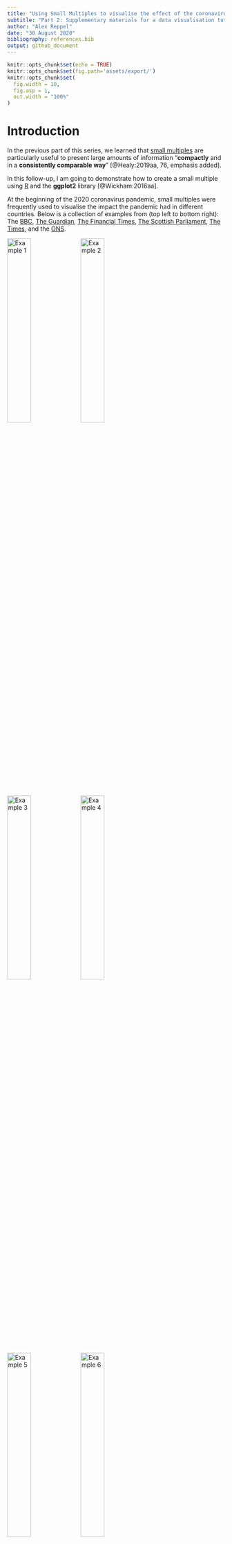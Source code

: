 ```yaml
---
title: "Using Small Multiples to visualise the effect of the coronavirus pandemic"
subtitle: "Part 2: Supplementary materials for a data visualisation tutorial"
author: "Alex Reppel"
date: "30 August 2020"
bibliography: references.bib
output: github_document
---
```



```r
knitr::opts_chunk$set(echo = TRUE)
knitr::opts_chunk$set(fig.path='assets/export/')
knitr::opts_chunk$set(
  fig.width = 10,
  fig.asp = 1,
  out.width = "100%"
)
```


# Introduction

In the previous part of this series, we learned that [small multiples](https://www.edwardtufte.com/bboard/q-and-a-fetch-msg?msg_id=0000hv) are particularly useful to present large amounts of information "**compactly** and in a **consistently comparable way**" [@Healy:2019aa, 76, emphasis added].

In this follow-up, I am going to demonstrate how to create a small multiple using [R](https://www.r-project.org/) and the **ggplot2** library [@Wickham:2016aa].

At the beginning of the 2020 coronavirus pandemic, small multiples were frequently used to visualise the impact the pandemic had in different countries. Below is a collection of examples from (top left to bottom right): The [BBC](https://www.bbc.com/news/world-51235105), [The Guardian](https://www.theguardian.com/world/2020/jul/30/covid-19-england-had-highest-excess-death-levels-in-europe-by-end-of-may), [The Financial Times](https://www.ft.com/content/a2901ce8-5eb7-4633-b89c-cbdf5b386938), [The Scottish Parliament](https://spice-spotlight.scot/2020/06/19/excess-deaths-in-scotland/), [The Times](https://www.thetimes.co.uk/article/curfew-threat-to-stop-virus-bwnst6nrq), and the [ONS](https://www.ons.gov.uk/peoplepopulationandcommunity/birthsdeathsandmarriages/deaths/bulletins/deathsregisteredweeklyinenglandandwalesprovisional/weekending14august2020).

![Example 1](assets/img/example3.png){width=33%}
![Example 2](assets/img/example2.png){width=33%}
![Example 3](assets/img/example1.png){width=33%}
![Example 4](assets/img/example4.png){width=33%}
![Example 5](assets/img/example5.png){width=33%}
![Example 6](assets/img/example6.png){width=33%}

Several of these examples compare *mortality rates* across countries. One of them, [John Burn-Murdock](https://twitter.com/jburnmurdoch)'s small multiple of [mortality rates for different countries](https://www.ft.com/content/a2901ce8-5eb7-4633-b89c-cbdf5b386938), is a particularly impressive example of how a carefully designed small multiple makes complex data accessible. Part of its appeal are the customisations and instructive annotations that were added to the graph.

![FT analysis of mortality rates by John Burn-Murdock. (Source: Financial Times.)](assets/img/inspiration.png){width=75%}

## Aim

Collecting mortality data across countries is difficult and we are not attempting to replicate that in this exercise.

Instead, we will create a small multiple that compares *mortality rates* for England and Wales across different age groups using [R](https://www.r-project.org/) and the **ggplot2** library [@Wickham:2016aa]. As an additional challenge, my aim is to reproduce some of the aesthetics, as well as the overall visual appeal of [John Burn-Murdock](https://twitter.com/jburnmurdoch)'s small multiple of [mortality rates for different countries](https://www.ft.com/content/a2901ce8-5eb7-4633-b89c-cbdf5b386938).


## Acknowledgements

Good data visualisations depend on good data. For this exercise, I used data from the UK's [Office for National Statistics](https://www.ons.gov.uk/peoplepopulationandcommunity/birthsdeathsandmarriages/deaths/articles/comparisonsofallcausemortalitybetweeneuropeancountriesandregions/januarytojune2020). 

This, then, brings me to the first code snippet. Here, we create a variable called `acknowledgements` to store a number of acknowledgements that will later appear at the lower right corner of the graph. 

```r
acknowledgements <- c(
    "Data: Office for National Statistics licensed under the Open Government Licence.",
    "Created by AR using R and ggplot2. Aesthetics inspired by John Burn-Murdock / FT.",
    "Reference: Wickham H. (2016). ggplot2: Elegant Graphics for Data Analysis, 2nd ed., New York: Springer.")
```


# Customisation

There are a couple of additional variable required for the graph, such as an appropriate `title`.

```r
title <- "Weekly provisional figures on deaths registered in England and Wales."
```

Earlier, I said that, as an additional challenge, we will try to reproduce some of the design aesthetic of an existing visualisation, which means we should specify a couple of customisation options that we only have to specify once, but that will be used in code blocks through this exercise.

These are:

1. A subtitle that allows us to highlight individual words
2. The ability to highlight specific weeks in the final graph
3. A custom colour scheme


## Highlight individual words in the subtitle

We will use the subtitle of the final graph as a replacement for a more traditional legend that assists viewers in decoding the final graph.

This unwieldy line stores the text "*Weekly cases by age group for 2020 compared to the historic average between 2010 and 2019*" into the `subtitle` variable.

```r
subtitle <- "Weekly cases by age group for <b style='color: %s'>%d</b> compared to the <b style='color: %s'>historic average</b> between <b style='color: %s'>%d</b> to <b style='color: %s'>%d</b>."
```

The text contains some [HTML](https://en.wikipedia.org/wiki/HTML) code to highlight individual words, three placeholders (indicated by a `%d`) for dates, and another four placeholders (indicated by a `%s`) for colour labels.

Using HTML formatting and placeholders in the text allows us to (a) highlight individual words and (b) to insert years and colour names dynamically later on. (The technical term for this technique is called [string formatting](https://stackoverflow.com/questions/46085274/is-there-a-string-formatting-operator-in-r-similar-to-pythons).) 


## Highlight individual weeks

Another customisation we will do later on is to highlight individual weeks on the x-axis. The variable `highlight_weeks` contains the numbers of the four weeks that will be shown on the x-axis in the final graph (with the dates corresponding to each week):

1. Week 1, beginning Monday, 30. December 2019
2. Week 13, beginning Monday, 23. March 2020
3. Week 27, beginning Monday, 29. June 2020
4. Week 53, beginning Monday, 28. December 2020

```r
highlight_weeks <- c(1, 13, 27, 53)
```


## Specify a colour scheme

The last customisation we have to specify is a colour scheme. **ggplot2** offers a wide variety of themes and colour schemes, so this is yet another step that isn't really required to create an attractive graph. I am adding it here in an attempt to replicate the visual appeal of [John Burn-Murdock](https://twitter.com/jburnmurdoch)'s small multiple of [mortality rates for different countries](https://www.ft.com/content/a2901ce8-5eb7-4633-b89c-cbdf5b386938).

```r
# Current year
highlight_colour = "#C11B17"
# Previous years
historic_colour = "#343434"
# Background fill
background_colour = "#FFF5EE" # "SeaShell"
# Horizontal and vertical lines
grid_colour = "#FFF9F5"
# Main title
title_colour = "#0C090A" # "Night"
# Subtitle, caption, and axis labels
label_colour = "#5C5858" # "Gray Dolphin"
```


# Setup

Before we can begin crating a graph, we have to load a couple of packages that provide **R** with the necessary capabilities. We also have to load our data file.


## Packages

This exercise uses **ggplot2**, which is part of [tidyverse](https://www.tidyverse.org), a collection of several useful packages.

[tidyverse](https://www.tidyverse.org) is not part of the default R installation and needs to be installed separately.

To be able to customise the `subtitle` with HTML formatting, we also need to install [ggtext](https://github.com/wilkelab/ggtext). (In the code snippet below, the commands to load both packages are commented out. Remove the "#" sign in front of each line to install each package.)

```r
# install.packages("tidyverse")
# install.packages("ggtext")
```

Once installed, required packages can be loaded using the `library()` function.

```r
library(tidyverse)
library(ggtext)
```


## Data files

The data file extracted from the **ONS** data is stored as [comma-separated values](https://en.wikipedia.org/wiki/Comma-separated_values) and needs to be read into a variable.

The place where **R** can find the data file is the only argument required by the `read.csv()` function. The file is called `small_multiples_data_age_EW.csv` in the `_assets/_data/` directory.

We add two more useful arguments this function: (a) to specify that column names should be left untouched (`check.names = FALSE`) and (b) that empty cells should be treated as missing values or `NA`s, so that **R** knows that these values are missing (`na.strings = ""`).

```r
data <- read.csv(
  "assets/data/small_multiples_data_age_EW.csv",
  check.names = FALSE,
  na.strings = "")
```

We can confirm that the data was successfully loaded by using the `tail()` function, which displays the last couple of rows of the data set.

```r
tail(data)
```

Using the `tail()` function confirms that the data has been loaded successfully and that it is stored as expected, with the six age groups used as column labels.


# Data manipulation

Some additional *data wrangling* [@Sterling:2005aa] is required to convert the data set into a format that the **ggplot2** library can understand:

1. convert dates from text into date objects
2. 'tidy' the data set
3. create custom labels for the x-axis


## Dates

Dates are currently stored as text strings, but it'll be much easier to work with dates as `date object`, or objects where **R** knows that it is working with dates. 

The following code tells **R** that the `DATE` column contains dates in the form `DD/MM/YYYY`. The `data$DATE` command is shorthand for "select the entire `DATE` column in the `data` data set".

```r
data$DATE <- as.Date(
  data$DATE,
  format = "%d/%m/%Y")  # e.g. "26/08/2020"
```

Once dates are converted into date objects, **R** knows what to do with them. We can, for example, move each individual date stored in our data set back four days:

```r
data$DATE <- data$DATE - 4  # Move four days back to the beginning of the week.
```

I am doing this to highlight how easy it is to manipulate dates in **R**. But there is also a practical reason for moving the date to the beginning of the week. The ONS data labels weeks by the date of the Friday, or the end, of that week. By subtracting four days, we arrive at the Monday of the same week.

While not strictly necessary, it demonstrates the flexibility we have in terms of manipulating data within **R**, as opposed to changing date labels manually in a spreadsheet programme for example. (However, it is also important to acknowledge that the adjustment made here changes the reference to the data in the **ONS** data set, which may not be appropriate. These changes are made for illustrative purposes.)


## 'Tidy' the data set

The original data set from the **ONS** and the data set I created from it store some relevant values in columns., such as the six `Age Groups`. This format is often referred to as "*wide*", as opposed to a "*long*" format where all values are stored in rows and no values are stored in columns. While I find "wide" data much easier to read or work with manually, **ggplot2** disagrees and prefers data stored in "long" format, which is also known as "*tidy*" format.

The following code, adapted from Wickham and Grolemund [-@Wickham:2017aa, p. 153] converts our data set from a "wide" format into "long" or "tidy" format:

```r
data <- data %>%
  gather(
    `14 years or younger`,
    `15 to 44 years`,
    `45 to 64 years`,
    `65 to 74 years`,
    `75 to 84 years`,
    `85 years or more`,
    key = "AGE_GROUP",
    value = "CASE_COUNT")
```

We can confirm this by listing some of the rows in the now "tidy" data set. Here, we list five rows, starting at row 3,392:

```r
data[3392:3396,]
```

We can see that the different age groups were successfully into a "tidy" format that **ggplot2** likes.


## Identify current, previous, and first year

Many of the examples shown at the beginning of this tutorial compare mortality rates for 2020 with the average rates of previous years (typically the average over the past five years). This is an effective way to inform citizens about the impact of the pandemic.

We aim for something similar in this example, which requires us to distinguish data for the current year, previous years, and also for the first year in the data set. (These variables will be used in subsequent code blocks and to customise the `subtitle`.)

Identifying the current, previous, and first year in the data set is straightforward by locating either the highest values (using the `max()` function), or the lowest value (using the `min()` function) in the data set.

```r
current_year <- max(data$YEAR)
```


```r
previous_year <- max(data$YEAR[data$YEAR != current_year])  # != translates into "is not equal to"
```


```r
first_year <- min(data$YEAR)
```


## Labels (x-axis)

For this example, it is desirable to use actual dates as x-axis labels instead of listing the number of weeks.

The following code block looks intimidating, but really all it does is create a subset from our data that is restricted to the current year and the weeks we said we want to highlight in the final graph (which we had previously stored in the `highlighted_weeks` variable).

From this subset, all the `unique()` dates are extracted from the `DATE` column. The result is a list of dates from the current year that correspond with the list of weeks we want to highlight.

```r
dates <- unique(
  subset(
    data,
    YEAR == current_year & WEEK %in% highlight_weeks)$DATE)
```

We then assign that list of dates as names to the `highlight_weeks` variable. Because we previously converted dates into date *objects*, we can now change the way dates are displayed with the `format()` function.

```r
names(highlight_weeks) <- format(dates, "%d\n%b")
```


## Current and historic data

The previous data manipulation steps were applied to the entire data set.

The next ones require a distinction between `current` data (i.e., data from the most recent year) and `historic` data (i.e., data from previous years).

```r
current <- subset(data, YEAR == current_year)
```


```r
historic <- subset(data, YEAR < current_year)
```


## Historic average

While not particularly elegant, splitting the data into two separate data sets is a pragmatic way to be able to create the average of data from previous years.

The first step is to calculate the average (`mean`) of values for each `WEEK` and `AGE_GROUP` of the `historic` data set. Results are stored in a new variable called `historic_average`.

```r
historic_average <- aggregate(
  CASE_COUNT ~ WEEK + AGE_GROUP,
  FUN = mean,
  data = historic)
```

Looking at the variable `historic_average`, we can see that it is a table of averages for each of the age groups and weeks.

```r
tail(historic_average)
```

Another fairly complicated looking line changes the label of the third column from `CASE_COUNT` to `HISTORIC_AVERAGE`.

```r
names(historic_average)[names(historic_average) == "CASE_COUNT"] <- "HISTORIC_AVERAGE"
```

Having changed the label, we can now move on to merge the column `historic_average` into the `current` data set.

```r
current <- merge(
  current,
  historic_average,
  by = c("WEEK", "AGE_GROUP"),
  all = TRUE)
```

This helps create another column in the `current` data set called `YMIN`. This column contains the *minimum value* for each week of either the current year or the `historic_average`. (You will see later that this is used to determine the *floor* of the area plot for each week; otherwise, the area plot would fill the entire area down to the x-axis, which is not what we want.)

```r
current["YMIN"] <- apply(
  cbind(
    current$CASE_COUNT,
    current$HISTORIC_AVERAGE),
  1, min, na.rm = TRUE)
```


# The graph

We are now ready to generate the graph.


## Base layer

In *ggplot2*, a graph is initiated with the `ggplot()` function. The following code specifies to use the `historic` data set as its default and to show `WEEK`s on the x-axis and `CASE_COUNT`s on the y-axis.

```r
figure <- ggplot(
  data = historic,
  mapping = aes(
    x = WEEK,
    y = CASE_COUNT,
    group = as.factor(YEAR))
  )
```

What makes **ggplot2** to easy to use is its notion of *layers*. Having initialised the base layer above, we can now begin building our graph by adding additional layers to it.

But first, I would like to add the title, subtitle, and caption to our base layer.


### Labels

Adding labels to a graph is straightforward in **ggplot2**. Unfortunately, the customisation I want to add makes this process a little more complicated, because we first have to prepare the `subtitle` and `caption` text.

Remember the `subtitle` variable at the beginning of this exercise?

```r
subtitle
```

By using a combination of *string formatting* and *HTML code*, we can create a subtitle in lieu of a legend.

```r
subtitle <- sprintf(
  subtitle,
  highlight_colour,
  current_year,
  historic_colour,
  historic_colour,
  first_year,
  historic_colour,
  previous_year
  )
```

Using the `sprintf()` function, we swap the placeholders `%s` (text strings) and `%d` (dates) with variables from our data set. Each placeholder corresponds with the parameter of the function. (Example: The first `%s` in `subtitle` is replaced by the value stored in `highlight_colour`.)

We can confirm that everything worked well by printing the `subtitle` variable after formatting:

```r
subtitle
```

This is exactly what we wanted. Because we have loaded the `ggtext()` library, this will later interpret the HTML code when adding the text to the graph.

Similarly, we have previously stored acknowledgements in the `acknowledgements` variable, which consists of several items.

```r
acknowledgements
```

Before we can add that text to the graph, we have to "glue" each item together into a single text string.

We do that by converting our list of acknowledgements into a text string using the `paste()` function. The odd-looking argument `collapse = "\n"` tells it to join each items together with a new line character in between (`\n` is the so called [espace sequence](https://en.wikipedia.org/wiki/Escape_sequence) representing a "line break" or "[newline](https://en.wikipedia.org/wiki/Newline)").

By separating each item with a "new line", the caption runs over several lines, which looks much better than trying to put all that text into a single line.

```r
caption <- paste(
  acknowledgements,
  collapse = "\n")
```

We can now add the title, subtitle, and caption to the graph. **ggplot2** makes that very easy with concatenation where something is added (using the `+` operator) to the existing graph object (stored in the `figure` variable).

```r
figure <- figure +
  labs(
    title = title,
    subtitle = subtitle,
    caption = paste(
      acknowledgements,
      collapse = "\n")
    )
```

Printing the graph shows an empty frame, which is as it should be because we haven't yet specified any data to be put on top of it!

```r
figure
```


### Facet wrap

Before we add data to the frame, we convert it into a **small multiple**.

This step demonstrates the power of **ggplot2** probably more than any of the previous or subsequent steps.

This exercise began with the challenge of producing aesthetically pleasing small multiples. To do that in **ggplot2**, all that is required is the `facet_wrap()` function with three arguments:

1. The variable used to distinguish individual graphs
2. The number of rows used to organise individual graphs
3. Whether the same or different scales should be used for each graph

Once again, we add that to our existing graph object.

```r
figure <- figure +
  facet_wrap(
    ~ AGE_GROUP,
    nrow = 2,
    scales = "free"
    )
```

We use `AGE_GROUP` to separate the graph into six smaller graphs, arranged across two rows (`nrow`), with each individual graph using their own scale. (In reality, this only applies to the y-axis, because all six graphs use the same values for the x-axis).

```r
figure
```


## Additional layers

Now that we have established the frame for our small multiple, we can begin adding data to it.

Once again, the beauty of **ggplot2** is the clarity which which graphs are build. It applies a "*layered grammar of graphics*", which means that a graph can be thought of as a collection of layers, each one drawn over the previous one.

Without elements of subsequent layers printed over them, those of previous layers remain visible. The use of transparency offers further possibilities to keep them visible.


### Layer 1

The first layer shows historic data as a series of line graphs. Each line represents the number of weekly cases for one year between 2010 and 2019.

```r
figure <- figure +
  geom_line(
    colour = historic_colour,
    alpha = 0.1) # opacity level of 10%
```

The way lines are arranged does not allow for a direct comparison of historic data. An obvious way to enable this would be to draw each line in a different colour, thus considerably increasing the visual complexity of the resulting graph.

But this is not what we are interested in here. Instead, we can broadly see whether cases have fluctuated over the years, which is what we want.

```r
figure
```


### Layer 2

The second layer shows the *average of weekly cases* over all the previous years (i.e., between 2010 and 2019).

The average is once again shown as a line graph, although this time with a thicker line and considerably less opacity.

```r
figure <- figure +
  geom_line(
    data = current,
    mapping = aes(
      x = WEEK,
      y = HISTORIC_AVERAGE),
    size = 1,
    colour = historic_colour,
    alpha = 0.8)
```


```r
figure
```


### Layer 3

One of the most interesting and powerful aspects of the original inspiration for this exercise, [John Burn-Murdock](https://twitter.com/jburnmurdoch)'s small multiple of [mortality rates for different countries](https://www.ft.com/content/a2901ce8-5eb7-4633-b89c-cbdf5b386938) is the use of a shaded area indicating [total excess deaths during the outbreak](https://www.ft.com/content/a2901ce8-5eb7-4633-b89c-cbdf5b386938).

While our example aims to replicate this feature in principle, we are much less ambitious: Instead of a shaded area during a specific period, such as the period of the current pandemic, a shaded area is shown for every week where the cases in 2020 are above the historical average.

We draw this area by specifying maximum and minimum values for the y-axis. The maximum value is always the value for the current year. The minimum value is either the value for the current year or that of the historic average, whatever is lowest (we have already calculated these values and stored them in the `YMIN` column).

This ensures that only the area between the current value and historic average is filled, and only if the current value is higher than the historic average.

```r
figure <- figure +
  geom_ribbon( # Used to create a filled area
    data = current,
    mapping = aes(
      x = WEEK,
      ymin = YMIN,
      ymax = CASE_COUNT),
    fill = highlight_colour,
    alpha = 0.25)
```


```r
figure
```


### Layer 4

The fourth layer is added for visual effect, once again inspired by [John Burn-Murdock](https://twitter.com/jburnmurdoch)'s [original](https://www.ft.com/content/a2901ce8-5eb7-4633-b89c-cbdf5b386938).

This layer draws a white line above the area graph of the previous layer. The line size is slightly thicker than the layer that will be added next, which creates a pleasing visual effect of a subtle white shadow underneath the actual line for the current year.


```r
figure <- figure +
  geom_line(
    data = current,
    mapping = aes(
      x = WEEK,
      y = CASE_COUNT,
      group = as.factor(YEAR)),
    size = 2,
    colour = background_colour,
    alpha = 0.8)
```

```r
figure
```


### Layer 5

All that is now missing is a line graph for the `current` year. This is drawn on top of the previous white line. The result gives the impression that layers 3-5 form a visual entity, a filled area chart with a distinct outer line and a subtle white shadow underneath.

```r
figure <- figure +
  geom_line(
    data = current,
    mapping = aes(
      x = WEEK,
      y = CASE_COUNT,
      group = as.factor(YEAR)),
    size = 1, # should be lower than the value of the previous line geom
    colour = highlight_colour, # should be different from the colour of the previous line geom
    alpha = 0.8)
```


```r
figure
```


### Layer 6

The final layer is yet another one added for aesthetic reasons. It is a straight horizontal line that meets the y-axis at point zero.

The line provides the lower end of the graph, which increases the visual appeal of the graph when plotted as small multiples.

```r
figure <- figure +
  geom_hline(
    yintercept = 0, # intercept the y-axis at point 0
    colour = label_colour,
    alpha = 0.8,
    size = 1)
```


```r
figure
```


## Themes

The graph is now ready. **ggplot2** provides a number of attractive [themes](https://ggplot2-book.org/polishing.html) to ensure visual consistency and to enhance the visual appeal of the final output.


### A build-in theme

The graph below uses the `theme_minimal()` function, one of the default themes available in **ggplot2**.


```r
figure + theme_minimal()
```


### Customised theme

However, replicating the original inspiration as closely as possible requires a custom theme. While customising a theme is straightforward and very well explained in [@Wickham:2016aa], this step can take some time to get right.

```r
figure <- figure +
  theme(
    # Plot
    plot.background = element_rect(
      fill = background_colour),
    plot.margin = margin(
      0, 30, 20, 20),
    # Title
    plot.title = element_text(
      margin = margin(
        20, 0, 0, 0),
      size = 20,
      colour = title_colour,
      face = "bold",
      hjust = 0),
    plot.title.position = "plot",
    # Subtitle
    plot.subtitle = element_markdown(
      size = 14,
      colour = label_colour,
      margin = margin(
        5, 0, 10, 0),
      hjust = 0),
    # Caption
    plot.caption = element_text(
      size = 12,
      colour = label_colour,
      margin = margin(
        10, 0, 0, 0),
      hjust = 1),
    plot.caption.position = "plot",
    # Legend
    legend.position = "none",    
    # x and y-axis
    axis.ticks.length = unit(5, "pt"),
    # x-axis
    axis.title.x = element_blank(),    
    axis.text.x = element_text(
      size = 10,
      colour = historic_colour),
    # y-axis
    axis.title.y = element_blank(),    
    axis.text.y = element_text(
      size = 12,
      colour = historic_colour),
    axis.ticks.y = element_blank(),
    # Panels (within the grid)
    panel.background = element_rect(
      fill = background_colour),
    panel.spacing = unit(25, "pt"),
    panel.grid.major = element_line(
      color = grid_colour,
      size = 0.5),
    panel.grid.minor = element_blank(),
    strip.background = element_rect(
      fill = background_colour),
    strip.text = element_text(
      size = 12,
      colour = title_colour,
      face = "bold",
      hjust = 0,
      margin = margin(
        20, 0, 10, 0)
      ),
    )
```


```r
figure
```


## Scales

What is still missing are customised scales for both axis. We begin by replacing the labels on the x-axis that **ggplot2** has chosen for us. 


### X-axis

Instead of default labels, we use dates for the weeks as listed in the variable `highlight_weeks`. The following code block tells **ggplot2** to scale the x-axis from zero to the last available, i.e. the last week available in our data set.

```r
figure <- figure +
  scale_x_continuous(
    expand = c(0,0),
    breaks = highlight_weeks,
    labels = names(highlight_weeks),
    limits = c(0, NA))
```

The `breaks` argument specifies that small tick marks should be shown for each of the weeks listed in `highlight_weeks`. The `labels` argument specifies that each tick mark should be labelled with the corresponding date.

```r
figure
```


### Y-axis: One for each graph

For the y-axis, we instruct **ggplot2** to use commas when showing values (as in `1,000`) and to only show only up to three values: A maximum value, roughly half of that maximum, and a zero at the bottom of the y-axis.

```r
figure <- figure +
  scale_y_continuous(
    expand = c(0,0), # move x axis up
    label = scales::comma,    
    breaks = function(x) {
      m <- round(x * .95, digits = -2)
      c(round(m / 2, digits = -2), m)
      }  
    )
```


```r
figure
```


```r
# Save this version of the output
ggsave(
    plot = figure,
    width = 297,
    height = 210,
    units = "mm",
    filename = "assets/export/age-groups-free-y-axis.pdf"
    )
```


### Y-axis: One axis for all graphs

To demonstrate the difference between a `free` and `fixed` y-axis, I have manually adjusted the `breaks` argument and specified the `limits` argument to fit the highest value across the entire data set.

The result is a y-axis that is `fixed` to the highest value across all graphs. The outcome of this change is quite striking and demonstrates the difference between `free` and `fixed` axis quite well.

```r
figure <- figure +
  scale_y_continuous(
    label = scales::comma, 
    breaks = c(0, 5000, 10000),
    limits = c(0, 10000)    
    )
```


```r
figure
```


```r
# Save this version of the output
ggsave(
    plot = figure,
    width = 297,
    height = 210,
    units = "mm",
    filename = "assets/export/age-groups-fixed-y-axis.pdf"
    )
```


# Summary

The aim of this exercise was to demonstrate how easy it is to create aesthetically pleasing data visualisations with **ggplot2**.

A considerable level of complexity was added by a desire to reproduce some of the aesthetics, as well as the overall visual appeal of [John Burn-Murdock](https://twitter.com/jburnmurdoch)'s small multiple of [mortality rates for different countries](https://www.ft.com/content/a2901ce8-5eb7-4633-b89c-cbdf5b386938).

What impressed me most about **R** and the **ggplot2** library when I first learned it not too long ago, was the ease with which I was able to create small multiples.  Without the customisations added to this example, creating aesthetically pleasing data visualisations takes very little time.

I hope that you have enjoyed this exercise. While the final graph may not be as insightful as some of the examples I mentioned at the beginning of this exercise, I nevertheless hope that it has encourages some of you to explore **R** and the **ggplot2** package for your own projects.


# References
